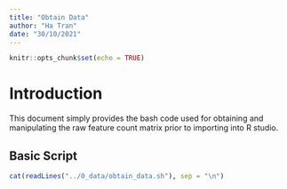 ---
title: "Obtain Data"
author: "Ha Tran"
date: "30/10/2021"
---

```{r setup, include=FALSE}
knitr::opts_chunk$set(echo = TRUE)
```

# Introduction

This document simply provides the bash code used for obtaining and manipulating the raw feature count matrix prior to importing into R studio.

## Basic Script

```{r}
cat(readLines("../0_data/obtain_data.sh"), sep = "\n")
```
